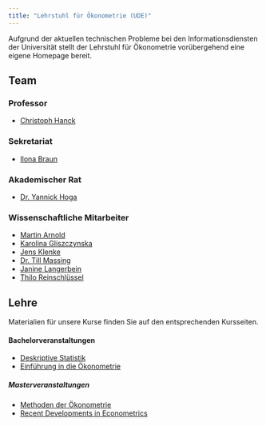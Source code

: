 ```yaml
---
title: "Lehrstuhl für Ökonometrie (UDE)"
---
```


Aufgrund der aktuellen technischen Probleme bei den Informationsdiensten der Universität stellt der Lehrstuhl für Ökonometrie vorübergehend eine eigene Homepage bereit.

## Team

### Professor

-   [Christoph Hanck](mailto:christoph.hanck@uni-dortmund.de)

### Sekretariat

-   [Ilona Braun](mailto:Ilona.Braun.Uni@gmail.com)

### Akademischer Rat 

-   [Dr. Yannick Hoga](hogayannick@gmail.com) 

### Wissenschaftliche Mitarbeiter

-   [Martin Arnold](mailto:martchriarno@googlemail.com)
-   [Karolina Gliszczynska](gliszczynska.oek@gmail.com)
-   [Jens Klenke](mailto:jens.klenke.ude@gmail.com)
-   [Dr. Till Massing](mailto:tillmassing+oeko@gmail.com)
-   [Janine Langerbein](mailto:j.langerbein.oek@gmail.com)
-   [Thilo Reinschlüssel](mailto:rdie_winter2022@protonmail.com)

## Lehre

Materialien für unsere Kurse finden Sie auf den entsprechenden Kursseiten.  

#### Bachelorveranstaltungen 

-   [Deskriptive Statistik](https://mca91.github.io/Eidoe22/)
-   [Einführung in die Ökonometrie](https://mca91.github.io/Eidoe22/)

##### Masterveranstaltungen 

-   [Methoden der Ökonometrie](https://github.com/karo93/Methoden2223)
-   [Recent Developments in Econometrics](https://jens-klenke.github.io/RDIE_WiSe_22/)



